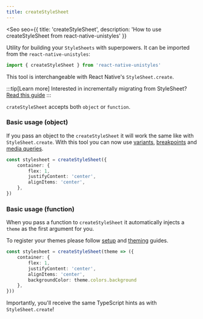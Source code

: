 ```yaml
---
title: createStyleSheet
---
```



<Seo
    seo={{
        title: 'createStyleSheet',
        description: 'How to use createStyleSheet from react-native-unistyles'
    }}
>

<Badge label="All platforms" />
<Badge label="2.0.0" />

Utility for building your `StyleSheets` with superpowers.
It can be imported from the `react-native-unistyles`:

```ts
import { createStyleSheet } from 'react-native-unistyles'
```

This tool is interchangeable with React Native's `StyleSheet.create`.

:::tip[Learn more]
Interested in incrementally migrating from StyleSheet? [Read this guide](/start/migration-from-stylesheet/)
:::


`crateStyleSheet` accepts both `object` or `function`.

### Basic usage (object)

If you pass an object to the `createStyleSheet` it will work the same like with `StyleSheet.create`.
With this tool you can now use [variants](/reference/variants/), [breakpoints](/reference/breakpoints/) and
[media queries](/reference/media-queries/).

```ts
const stylesheet = createStyleSheet({
    container: {
        flex: 1,
        justifyContent: 'center',
        alignItems: 'center',
    },
})
```

### Basic usage (function)

When you pass a function to `createStyleSheet` it automatically injects a `theme` as the first argument for you.

To register your themes please follow [setup](/start/setup/) and [theming](/reference/theming/) guides.

```ts /theme/
const stylesheet = createStyleSheet(theme => ({
    container: {
        flex: 1,
        justifyContent: 'center',
        alignItems: 'center',
        backgroundColor: theme.colors.background
    },
}))
```

Importantly, you'll receive the same TypeScript hints as with `StyleSheet.create`!

</Seo>
